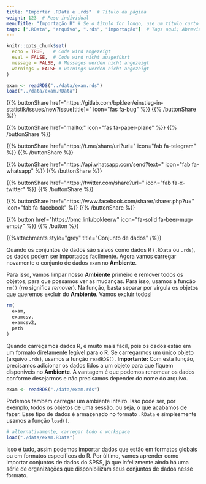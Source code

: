 ```yaml
---
title: "Importar .RData e .rds"  # Título da página
weight: 123  # Peso individual
menuTitle: "Importação R" # Se o título for longo, use um título curto aqui
tags: [".RData", "arquivo", ".rds", "importação"]  # Tags aqui; Abreviação do que acontece na página
---
```


```r
knitr::opts_chunk$set(
  echo = TRUE,   # Code wird angezeigt
  eval = FALSE,  # Code wird nicht ausgeführt
  message = FALSE, # Messages werden nicht angezeigt
  warnings = FALSE # warnings werden nicht angezeigt
)

exam <- readRDS("../data/exam.rds")   
load("../data/exam.RData")
```

{{% buttonShare href=\"https\:\/\/gitlab.com\/bpkleer\/einstieg-in-statistik\/issues\/new?issue[title]=\" icon=\"fas fa-bug\" %}} {{% /buttonShare %}} 

{{% buttonShare href=\"mailto\:\" icon=\"fas fa-paper-plane\" %}} {{% /buttonShare %}}

{{% buttonShare href=\"https\:\/\/t.me\/share\/url?url=\" icon=\"fab fa-telegram\" %}} {{% /buttonShare %}}

{{% buttonShare href=\"https\:\/\/api.whatsapp.com\/send?text=\" icon=\"fab fa-whatsapp\" %}} {{% /buttonShare %}}

{{% buttonShare href=\"https\:\/\/twitter.com\/share?url=\" icon=\"fab fa-x-twitter\" %}} {{% /buttonShare %}}

{{% buttonShare href=\"https\:\/\/www.facebook.com\/sharer\/sharer.php?u=\" icon=\"fab fa-facebook\" %}} {{% /buttonShare %}}

{{% button href=\"https\:\/\/bmc.link\/bpkleerw\" icon=\"fa-solid fa-beer-mug-empty\" %}} {{% /button %}}

{{%attachments style=\"grey\" title=\"Conjunto de dados\" /%}}

Quando os conjuntos de dados são salvos como dados R (`.RData` ou `.rds`), os dados podem ser importados facilmente. Agora vamos carregar novamente o conjunto de dados `exam` no **Ambiente**.

Para isso, vamos limpar nosso **Ambiente** primeiro e remover todos os objetos, para que possamos ver as mudanças. Para isso, usamos a função `rm()` (*rm* significa *remover*). Na função, basta separar por vírgula os objetos que queremos excluir do **Ambiente**. Vamos excluir todos!

```r
rm(
  exam, 
  examcsv, 
  examcsv2, 
  path
)
```

Quando carregamos dados R, é muito mais fácil, pois os dados estão em um formato diretamente legível para o R. 
Se carregarmos um único objeto (arquivo `.rds`), usamos a função `readRDS()`. **Importante:** Com esta função, precisamos adicionar os dados lidos a um objeto para que fiquem disponíveis no **Ambiente**. A vantagem é que podemos renomear os dados conforme desejarmos e não precisamos depender do nome do arquivo. 
```r
exam <- readRDS("./data/exam.rds")
```

Podemos também carregar um ambiente inteiro. Isso pode ser, por exemplo, todos os objetos de uma sessão, ou seja, o que acabamos de fazer. Esse tipo de dados é armazenado no formato `.RData` e simplesmente usamos a função `load()`.

```r
# alternativamente, carregar todo o workspace
load("./data/exam.RData")
```

Isso é tudo, assim podemos importar dados que estão em formatos globais ou em formatos específicos do R. Por último, vamos aprender como importar conjuntos de dados do SPSS, já que infelizmente ainda há uma série de organizações que disponibilizam seus conjuntos de dados nesse formato. 


